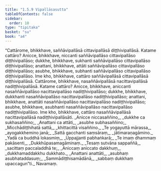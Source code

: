 ```yaml
---
title: "1.5.9 Vipallāsasutta"
tableOfContents: false
sidebar:
  order: 10
type: "tipitaka"
basket: "su"
book: "a4"
---
```



<DynamicBreadcrumb />

<Division number="49" book="a4" bookNo="15" page="361">

<Paragraph number="338" book="a4">
“Cattārome, bhikkhave, saññāvipallāsā cittavipallāsā diṭṭhivipallāsā. Katame cattāro? Anicce, bhikkhave, niccanti saññāvipallāso cittavipallāso diṭṭhivipallāso; dukkhe, bhikkhave, sukhanti saññāvipallāso cittavipallāso diṭṭhivipallāso; anattani, bhikkhave, attāti saññāvipallāso cittavipallāso diṭṭhivipallāso; asubhe, bhikkhave, subhanti saññāvipallāso cittavipallāso diṭṭhivipallāso. Ime kho, bhikkhave, cattāro saññāvipallāsā cittavipallāsā diṭṭhivipallāsā.
</Paragraph>

<Paragraph number="339" book="a4">
Cattārome, bhikkhave, nasaññāvipallāsā nacittavipallāsā nadiṭṭhivipallāsā. Katame cattāro? Anicce, bhikkhave, aniccanti nasaññāvipallāso nacittavipallāso nadiṭṭhivipallāso; dukkhe, bhikkhave, dukkhanti nasaññāvipallāso nacittavipallāso nadiṭṭhivipallāso; anattani, bhikkhave, anattāti nasaññāvipallāso nacittavipallāso nadiṭṭhivipallāso; asubhe, bhikkhave, asubhanti nasaññāvipallāso nacittavipallāso nadiṭṭhivipallāso. Ime kho, bhikkhave, cattāro nasaññāvipallāsā nacittavipallāsā nadiṭṭhivipallāsāti.
</Paragraph>

<Paragraph number="340" type="verses" book="a4">
_Anicce niccasaññino,_  
_dukkhe ca sukhasaññino;_  
_Anattani ca attāti,_  
_asubhe subhasaññino;_  
_Micchādiṭṭhihatā sattā,_  
_khittacittā visaññino._  

</Paragraph>

<Paragraph number="341" type="verses" book="a4">
_Te yogayuttā mārassa,_  
_ayogakkhemino janā;_  
_Sattā gacchanti saṃsāraṃ,_  
_jātimaraṇagāmino._  

</Paragraph>

<Paragraph number="342" type="verses" book="a4">
_Yadā ca buddhā lokasmiṃ,_  
_Uppajjanti pabhaṅkarā;_  
_Te imaṃ dhammaṃ pakāsenti,_  
_Dukkhūpasamagāminaṃ._  

</Paragraph>

<Paragraph number="343" type="verses" book="a4">
_Tesaṃ sutvāna sappaññā,_  
_sacittaṃ paccaladdhā te;_  
_Aniccaṃ aniccato dakkhuṃ,_  
_dukkhamaddakkhu dukkhato._  

</Paragraph>

<Paragraph number="344" type="verses" book="a4">
_Anattani anattāti,_  
_asubhaṃ asubhataddasuṃ;_  
_Sammādiṭṭhisamādānā,_  
_sabbaṃ dukkhaṃ upaccagun”ti._  


</Paragraph>
</Division>

<Paragraph number="345" type="center" book="a4">
Navamaṃ.
</Paragraph>